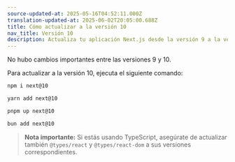 ```yaml
---
source-updated-at: 2025-05-16T04:52:11.000Z
translation-updated-at: 2025-06-02T20:05:00.688Z
title: Cómo actualizar a la versión 10
nav_title: Versión 10
description: Actualiza tu aplicación Next.js desde la versión 9 a la versión 10.
---
```


No hubo cambios importantes entre las versiones 9 y 10.

Para actualizar a la versión 10, ejecuta el siguiente comando:

```bash filename="Terminal"
npm i next@10
```

```bash filename="Terminal"
yarn add next@10
```

```bash filename="Terminal"
pnpm up next@10
```

```bash filename="Terminal"
bun add next@10
```

> **Nota importante:** Si estás usando TypeScript, asegúrate de actualizar también `@types/react` y `@types/react-dom` a sus versiones correspondientes.